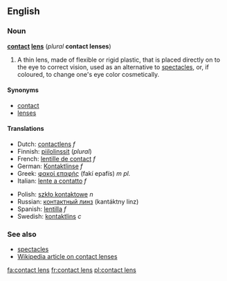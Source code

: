 ==English==
===Noun===
'''[[contact]] [[lens]]''' (''plural'' '''contact lenses''')

# A thin lens, made of flexible or rigid plastic, that is placed directly on to the eye to correct vision, used as an alternative to [[spectacles]], or, if coloured, to change one's eye color cosmetically.

====Synonyms====
*[[contact]]
*[[lens]]es

====Translations====
{{top}}
*Dutch: [[contactlens]] ''f''
*Finnish: [[piilolinssit]] (''plural'')
*French: [[lentille de contact]] ''f''
*German: [[Kontaktlinse]] ''f''
*Greek: [[φακοί επαφής]] (fakí epafís) ''m pl.''
*Italian: [[lente a contatto]] ''f''
{{mid}}
*Polish: [[szkło kontaktowe]] ''n''
*Russian: [[контактный линз]] (kantáktny linz) {{m}}
*Spanish: [[lentilla]] ''f''
*Swedish: [[kontaktlins]] ''c''
{{bottom}}

===See also===
*[[spectacles]]
*[[w:contact lens|Wikipedia article on contact lenses]]

[[fa:contact lens]]
[[fr:contact lens]]
[[pl:contact lens]]